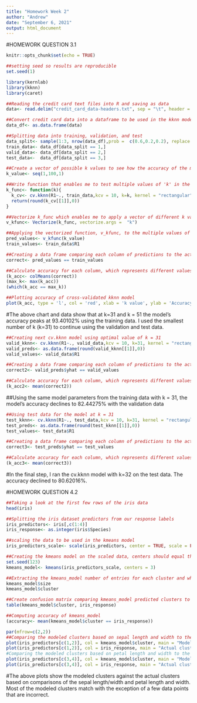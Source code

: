 ```yaml
---
title: "Homework Week 2"
author: "Andrew"
date: "September 6, 2021"
output: html_document
---
```

#HOMEWORK QUESTION 3.1
```r
knitr::opts_chunk$set(echo = TRUE)
```

```r
##setting seed so results are reproducible
set.seed(1)
```

```r
library(kernlab)
library(kknn)
library(caret)
```

```r
##Reading the credit card text files into R and saving as data
data<- read.delim("credit_card_data-headers.txt", sep = "\t", header = TRUE)
```

```r
##Convert credit card data into a dataframe to be used in the kknn model
data_df<- as.data.frame(data)
```

```r
##Splitting data into training, validation, and test
data_split<- sample(1:3, nrow(data_df),prob =  c(0.6,0.2,0.2), replace = TRUE)
train_data<- data_df[data_split == 1,]
valid_data<- data_df[data_split == 2,]
test_data<-  data_df[data_split == 3,]
```

```r
##Create a vector of possible k values to see how the accuracy of the model changes with different k values
k_value<- seq(1,100,1)
```

```r
##Write function that enables me to test multiple values of 'k' in the cv.kknn model
k_func<- function(k){
  k_cv<- cv.kknn(R1~., train_data,kcv = 10, k=k, kernel = "rectangular", scale = TRUE)
  return(round(k_cv[[1]],0))
}
```

```r
##Vectorize k_func which enables me to apply a vector of different k values
v_kfunc<- Vectorize(k_func, vectorize.args =  "k")
```

```r
##Applying the vectorized function, v_kfunc, to the multiple values of k and creating a vector of the actual data that I want to compare the predictions to.
pred_values<- v_kfunc(k_value)
train_values<- train_data$R1
```

```r
##Creating a data frame comparing each column of predictions to the actual result
correct<- pred_values == train_values
```

```r
##Calculate accuracy for each column, which represents different values of k
(k_acc<- colMeans(correct))
(max_k<- max(k_acc))
(which(k_acc == max_k))
```
```r
##Plotting accuracy of cross-validated kknn model
plot(k_acc, type = 'l', col = 'red', xlab = 'k value', ylab = 'Accuracy', main = 'Accuracy of kknn model with different k values')
```


#The above chart and data show that at k=31 and k = 51 the model's accuracy peaks at 93.40102% using the training data.  I used the smallest number of k (k=31) to continue using the validation and test data.
```r
##Creating next cv.kknn model using optimal value of k = 31
valid_kknn<- cv.kknn(R1~., valid_data,kcv = 10, k=31, kernel = "rectangular", scale = TRUE)
valid_preds<- as.data.frame(round(valid_kknn[[1]],0))
valid_values<- valid_data$R1
```

```r
##Creating a data frame comparing each column of predictions to the actual result
correct2<- valid_preds$yhat == valid_values
```

```r
##Calculate accuracy for each column, which represents different values of k
(k_acc2<- mean(correct2))
```
##Using the same model parameters from the training data with k = 31, the model's accuracy declines to 82.44275% with the validation data
```r
##Using test data for the model at k = 31
test_kknn<- cv.kknn(R1~., test_data,kcv = 10, k=31, kernel = "rectangular", scale = TRUE)
test_preds<- as.data.frame(round(test_kknn[[1]],0))
test_values<- test_data$R1
```

```r
##Creating a data frame comparing each column of predictions to the actual result
correct3<- test_preds$yhat == test_values
```

```r
##Calculate accuracy for each column, which represents different values of k
(k_acc3<- mean(correct3))
```
#In the final step, I ran the cv.kknn model with k=32 on the test data.  The accuracy declined to 80.62016%.


#HOMEWORK QUESTION 4.2
```r
##Taking a look at the first few rows of the iris data
head(iris)
```
```r
##Splitting the iris dataset predictors from our response labels
iris_predictors<- iris[,c(1:4)]
iris_response<- as.integer(iris$Species)
```

```r
##scaling the data to be used in the kmeans model
iris_predictors_scale<- scale(iris_predictors, center = TRUE, scale = FALSE)
```

```r
##Creating the kmeans model on the scaled data, centers should equal three because there are only three unique types of responses
set.seed(123)
kmeans_model<- kmeans(iris_predictors_scale, centers = 3)
```

```r
##Extracting the kmeans_model number of entries for each cluster and where each point falls in the clusters
kmeans_model$size
kmeans_model$cluster
```


```r
##Create confusion matrix comparing kmeans_model predicted clusters to actual clusters; cluster 1 = setosa, cluster 2 = versicolor, cluster 3 = virginica
table(kmeans_model$cluster, iris_response)
```
```r
##Computing accuracy of kmeans_model
(accuracy<- mean(kmeans_model$cluster == iris_response))
```
```r
par(mfrow=c(2,2))
##Comparing the modeled clusters based on sepal length and width to the actual clusters
plot(iris_predictors[c(1,2)], col = kmeans_model$cluster, main = "Modeled clusters using sepal dimensions")
plot(iris_predictors[c(1,2)], col = iris_response, main = "Actual clusters using sepal dimensions")
#Comparing the modeled clusters based on petal length and width to the actual clusters
plot(iris_predictors[c(3,4)], col = kmeans_model$cluster, main = "Modeled clusters using petal dimensions")
plot(iris_predictors[c(3,4)], col = iris_response, main = "Actual clusters using petal dimensions")
```


#The above plots show the modeled clusters against the actual clusters based on comparisons of the sepal length/width and petal length and width.  Most of the modeled clusters match with the exception of a few data points that are incorrect.



